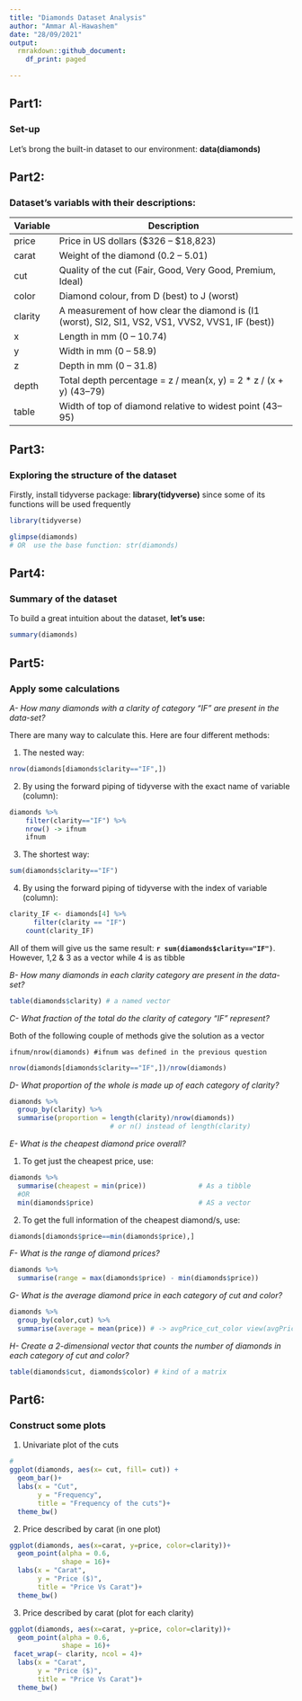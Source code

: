 ---
title: "Diamonds Dataset Analysis"
author: "Ammar Al-Hawashem"
date: "28/09/2021"
output: 
  rmrakdown::github_document:
    df_print: paged

---

## **Part1:**
### Set-up
Let's brong the built-in dataset to our environment: **data(diamonds)**

## **Part2:**
### Dataset's variabls with their descriptions:
Variable | Description
-- | -------------
price | Price in US dollars ($326 – $18,823)
carat | Weight of the diamond (0.2 – 5.01)
cut |Quality of the cut (Fair, Good, Very Good, Premium, Ideal)
color |Diamond colour, from D (best) to J (worst)
clarity |A measurement of how clear the diamond is (I1 (worst), SI2, SI1, VS2, VS1, VVS2, VVS1, IF (best))
x |Length in mm (0 – 10.74)
y |Width in mm (0 – 58.9)
z |Depth in mm (0 – 31.8)
depth |	Total depth percentage = z / mean(x, y) = 2 * z / (x + y) (43–79)
table |	Width of top of diamond relative to widest point (43–95)

## **Part3:**
### Exploring the structure of the dataset

Firstly, install tidyverse package: **library(tidyverse)** since some of its functions will be used frequently 

```{r, include=FALSE}
library(tidyverse)
```
```{r}
glimpse(diamonds) 
# OR  use the base function: str(diamonds)
```
## **Part4:**
### Summary of the dataset
To build a great intuition about the dataset, **let's use:**
```{r}
summary(diamonds)
```
## **Part5:**
### Apply some calculations

*A- How many diamonds with a clarity of category “IF” are present in the data-set?*

There are many way to calculate this. Here are four different methods:

1. The nested way:
```{r, echo = TRUE, eval = FALSE}
nrow(diamonds[diamonds$clarity=="IF",])
```
2. By using the forward piping of tidyverse with the exact name of variable (column):
```{r, echo = TRUE, eval = FALSE}
diamonds %>% 
    filter(clarity=="IF") %>% 
    nrow() -> ifnum
    ifnum
```
3. The shortest way:
```{r, echo = TRUE, eval = FALSE}
sum(diamonds$clarity=="IF")
```
4. By using the forward piping of tidyverse with the index of variable (column):
```{r, echo = TRUE, eval = FALSE}
clarity_IF <- diamonds[4] %>%
      filter(clarity == "IF")
    count(clarity_IF)
```
All of them will give us the same result: **`r sum(diamonds$clarity=="IF")`**. However, 1,2 & 3 as a vector while 4 is as tibble


*B- How many diamonds in each clarity category are present in the data-set?*
```{r}
table(diamonds$clarity) # a named vector 
```

*C- What fraction of the total do the clarity of category “IF” represent?*

Both of the following couple of methods give the solution as a vector
``` 
ifnum/nrow(diamonds) #ifnum was defined in the previous question
```
```{r}
nrow(diamonds[diamonds$clarity=="IF",])/nrow(diamonds)
```

*D- What proportion of the whole is made up of each category of clarity?*
```{r}
diamonds %>% 
  group_by(clarity) %>% 
  summarise(proportion = length(clarity)/nrow(diamonds))
                         # or n() instead of length(clarity) 
```
*E- What is the cheapest diamond price overall?*

1. To get just the cheapest price, use:
```{r}
diamonds %>%  
  summarise(cheapest = min(price))             # As a tibble
  #OR
  min(diamonds$price)                          # AS a vector
```
2. To get the full information of the cheapest diamond/s, use:
```{r}
diamonds[diamonds$price==min(diamonds$price),]
```

*F- What is the range of diamond prices?*
```{r}
diamonds %>% 
  summarise(range = max(diamonds$price) - min(diamonds$price))
```

*G- What is the average diamond price in each category of cut and color?*
```{r}
diamonds %>%
  group_by(color,cut) %>% 
  summarise(average = mean(price)) # -> avgPrice_cut_color view(avgPrice_cut_color)
```
*H- Create a 2-dimensional vector that counts the number of diamonds in each category of cut and color?*
```{r paged.print=TRUE}
table(diamonds$cut, diamonds$color) # kind of a matrix
```

## **Part6:**
### Construct some plots
1.  Univariate plot of the cuts
```{r}
#
ggplot(diamonds, aes(x= cut, fill= cut)) +
  geom_bar()+
  labs(x = "Cut",
       y = "Frequency",
       title = "Frequency of the cuts")+
  theme_bw()
```


2. Price described by carat (in one plot)
```{r}
ggplot(diamonds, aes(x=carat, y=price, color=clarity))+
  geom_point(alpha = 0.6,
             shape = 16)+
  labs(x = "Carat",
       y = "Price ($)",
       title = "Price Vs Carat")+
  theme_bw()
```

3. Price described by carat (plot for each clarity)
```{r}
ggplot(diamonds, aes(x=carat, y=price, color=clarity))+
  geom_point(alpha = 0.6,
             shape = 16)+
 facet_wrap(~ clarity, ncol = 4)+
  labs(x = "Carat",
       y = "Price ($)",
       title = "Price Vs Carat")+
  theme_bw()
```


